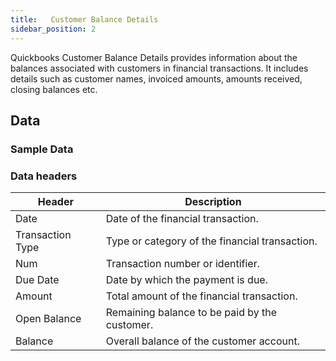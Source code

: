 ```yaml
---
title:   Customer Balance Details
sidebar_position: 2
---
```



Quickbooks Customer Balance Details provides information about the balances associated with customers in financial transactions. It includes details such as customer names, invoiced amounts, amounts received, closing balances etc.

<AddJob
  template="gsheet_quickbooks_customer_balance_details"
/>


## Data

### Sample Data

<Gsheet
  src="https://docs.google.com/spreadsheets/d/1KWa16ZCTRUdIF7LXFQzgCaBXEze4fpGWaV77tc8Q_Y8/edit#gid=1290363235"
/>


### Data headers

| Header             | Description                                             |
|------------------|---------------------------------------------------|
| Date             | Date of the financial transaction.                 |
| Transaction Type | Type or category of the financial transaction.     |
| Num              | Transaction number or identifier.                 |
| Due Date         | Date by which the payment is due.                 |
| Amount           | Total amount of the financial transaction.        |
| Open Balance     | Remaining balance to be paid by the customer.     |
| Balance          | Overall balance of the customer account.           |



<!---
## Others

### Similar jobs

Similar sort of data can be achieved by using get accounting transaction job and filtering it by invoice type. 

### Reports that use this job

Here are some of the report templates that use this job: 
-->